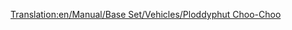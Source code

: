 [[Translation:en/Manual/Base Set/Vehicles/Ploddyphut Choo-Choo]]
{{nl/Treinen|Naam=Ploddyphut Choo-Choo
|Afbeelding=[[File:en/Ploddyphutchoochoo.png]]
|Kosten=£11,718 ($23,436)
|Snelheid=72 km/h (45 mph)
|Gewicht=85 t
|Kracht=400 hp (298 kW)
|Onderhoudskosten=£1,476 ($2,952)
|Ontworpen=1946
|Levensduur=20 
|Capaciteit=n.v.t.
|Omschrijving=De zwakste trein uit het speelgoedklimaat. 
|Real-life=Fictief
}}